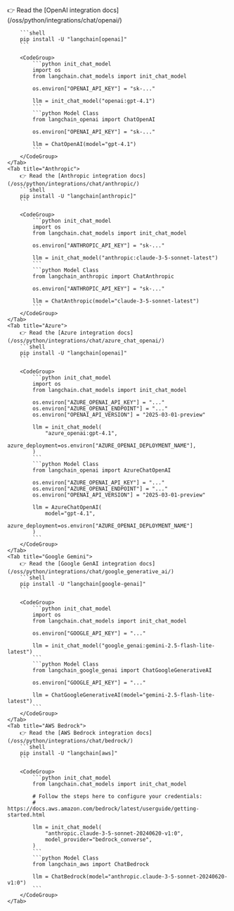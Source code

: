<Tabs>
    <Tab title="OpenAI">
        👉 Read the [OpenAI integration docs](/oss/python/integrations/chat/openai/)

        ```shell
        pip install -U "langchain[openai]"
        ```

        <CodeGroup>
            ```python init_chat_model
            import os
            from langchain.chat_models import init_chat_model

            os.environ["OPENAI_API_KEY"] = "sk-..."

            llm = init_chat_model("openai:gpt-4.1")
            ```
            ```python Model Class
            from langchain_openai import ChatOpenAI

            os.environ["OPENAI_API_KEY"] = "sk-..."

            llm = ChatOpenAI(model="gpt-4.1")
            ```
        </CodeGroup>
    </Tab>
    <Tab title="Anthropic">
        👉 Read the [Anthropic integration docs](/oss/python/integrations/chat/anthropic/)
        ```shell
        pip install -U "langchain[anthropic]"
        ```

        <CodeGroup>
            ```python init_chat_model
            import os
            from langchain.chat_models import init_chat_model

            os.environ["ANTHROPIC_API_KEY"] = "sk-..."

            llm = init_chat_model("anthropic:claude-3-5-sonnet-latest")
            ```
            ```python Model Class
            from langchain_anthropic import ChatAnthropic

            os.environ["ANTHROPIC_API_KEY"] = "sk-..."

            llm = ChatAnthropic(model="claude-3-5-sonnet-latest")
            ```
        </CodeGroup>
    </Tab>
    <Tab title="Azure">
        👉 Read the [Azure integration docs](/oss/python/integrations/chat/azure_chat_openai/)
        ```shell
        pip install -U "langchain[openai]"
        ```

        <CodeGroup>
            ```python init_chat_model
            import os
            from langchain.chat_models import init_chat_model

            os.environ["AZURE_OPENAI_API_KEY"] = "..."
            os.environ["AZURE_OPENAI_ENDPOINT"] = "..."
            os.environ["OPENAI_API_VERSION"] = "2025-03-01-preview"

            llm = init_chat_model(
                "azure_openai:gpt-4.1",
                azure_deployment=os.environ["AZURE_OPENAI_DEPLOYMENT_NAME"],
            )
            ```
            ```python Model Class
            from langchain_openai import AzureChatOpenAI

            os.environ["AZURE_OPENAI_API_KEY"] = "..."
            os.environ["AZURE_OPENAI_ENDPOINT"] = "..."
            os.environ["OPENAI_API_VERSION"] = "2025-03-01-preview"

            llm = AzureChatOpenAI(
                model="gpt-4.1",
                azure_deployment=os.environ["AZURE_OPENAI_DEPLOYMENT_NAME"]
            )
            ```
        </CodeGroup>
    </Tab>
    <Tab title="Google Gemini">
        👉 Read the [Google GenAI integration docs](/oss/python/integrations/chat/google_generative_ai/)
        ```shell
        pip install -U "langchain[google-genai]"
        ```

        <CodeGroup>
            ```python init_chat_model
            import os
            from langchain.chat_models import init_chat_model

            os.environ["GOOGLE_API_KEY"] = "..."

            llm = init_chat_model("google_genai:gemini-2.5-flash-lite-latest")
            ```
            ```python Model Class
            from langchain_google_genai import ChatGoogleGenerativeAI

            os.environ["GOOGLE_API_KEY"] = "..."

            llm = ChatGoogleGenerativeAI(model="gemini-2.5-flash-lite-latest")
            ```
        </CodeGroup>
    </Tab>
    <Tab title="AWS Bedrock">
        👉 Read the [AWS Bedrock integration docs](/oss/python/integrations/chat/bedrock/)
        ```shell
        pip install -U "langchain[aws]"
        ```

        <CodeGroup>
            ```python init_chat_model
            from langchain.chat_models import init_chat_model

            # Follow the steps here to configure your credentials:
            # https://docs.aws.amazon.com/bedrock/latest/userguide/getting-started.html

            llm = init_chat_model(
                "anthropic.claude-3-5-sonnet-20240620-v1:0",
                model_provider="bedrock_converse",
            )
            ```
            ```python Model Class
            from langchain_aws import ChatBedrock

            llm = ChatBedrock(model="anthropic.claude-3-5-sonnet-20240620-v1:0")
            ```
        </CodeGroup>
    </Tab>
</Tabs>
